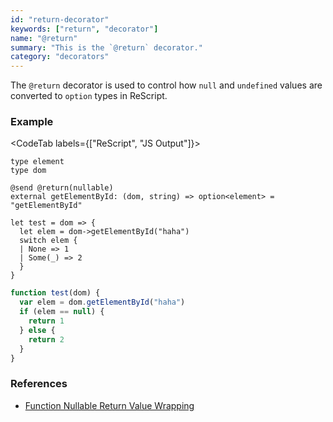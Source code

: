 ```yaml
---
id: "return-decorator"
keywords: ["return", "decorator"]
name: "@return"
summary: "This is the `@return` decorator."
category: "decorators"
---
```


The `@return` decorator is used to control how `null` and `undefined` values are converted to `option` types in ReScript.

### Example

<CodeTab labels={["ReScript", "JS Output"]}>

```res
type element
type dom

@send @return(nullable)
external getElementById: (dom, string) => option<element> = "getElementById"

let test = dom => {
  let elem = dom->getElementById("haha")
  switch elem {
  | None => 1
  | Some(_) => 2
  }
}
```

```js
function test(dom) {
  var elem = dom.getElementById("haha")
  if (elem == null) {
    return 1
  } else {
    return 2
  }
}
```

</CodeTab>

### References

- [Function Nullable Return Value Wrapping](/docs/manual/latest/bind-to-js-function#function-nullable-return-value-wrapping)
